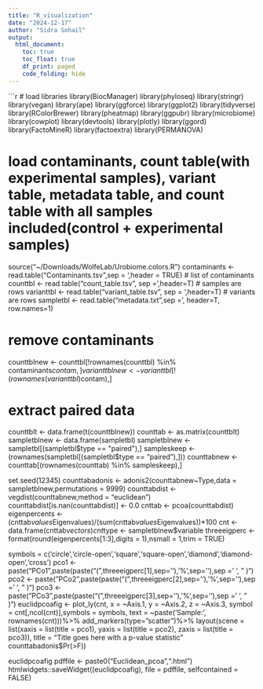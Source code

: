 ```yaml
---
title: "R_visualization"
date: "2024-12-17"
author: "Sidra Sohail"
output:
  html_document:
    toc: true
    toc_float: true
    df_print: paged
    code_folding: hide
---
```


```r
# load libraries
library(BiocManager)
library(phyloseq)
library(stringr)
library(vegan)
library(ape)
library(ggforce)
library(ggplot2)
library(tidyverse)
library(RColorBrewer)
library(pheatmap)
library(ggpubr)
library(microbiome)
library(cowplot)
library(devtools)
library(plotly)
library(ggord)
library(FactoMineR)
library(factoextra)
library(PERMANOVA)

# load contaminants, count table(with experimental samples), variant table, metadata table, and count table with all samples included(control + experimental samples)
source("~/Downloads/WolfeLab/Urobiome.colors.R")
contaminants <- read.table("Contaminants.tsv",sep = '\t',header = TRUE) # list of contaminants
counttbl <- read.table("count_table.tsv", sep = '\t',header=T) # samples are rows
varianttbl <- read.table("variant_table.tsv", sep = '\t',header=T) # variants are rows
sampletbl <- read.table("metadata.txt",sep = '\t', header=T, row.names=1)

# remove contaminants
counttblnew <- counttbl[!rownames(counttbl) %in% contaminants$contam,]
varianttblnew <- varianttbl[!(rownames(varianttbl) %in% contaminants$contam),]

# extract paired data
counttblt <- data.frame(t(counttblnew))
counttab <- as.matrix(counttblt)
sampletblnew <- data.frame(sampletbl)
sampletblnew <- sampletbl[(sampletbl$type == "paired"),]
sampleskeep <- (rownames(sampletbl[(sampletbl$type == "paired"),]))
counttabnew <- counttab[(rownames(counttab) %in% sampleskeep),]

set.seed(12345)
counttabadonis <- adonis2(counttabnew~Type,data = sampletblnew,permutations = 9999)
counttabdist <- vegdist(counttabnew,method = "euclidean")
counttabdist[is.nan(counttabdist)] <- 0.0
cnttab <- pcoa(counttabdist)
eigenpercents <- (cnttab$values$Eigenvalues)/(sum(cnttab$values$Eigenvalues))*100
cnt <- data.frame(cnttab$vectors)
cnt$type <- sampletblnew$variable
threeeigperc <- format(round(eigenpercents[1:3],digits = 1),nsmall = 1,trim = TRUE)

symbols = c('circle','circle-open','square','square-open','diamond','diamond-open','cross')
pco1 <- paste("PCo1",paste(paste("( ",threeeigperc[1],sep=''),'%',sep=''),sep = ' ', " )")
pco2 <- paste("PCo2",paste(paste("( ",threeeigperc[2],sep=''),'%',sep=''),sep = ' ', " )")
pco3 <- paste("PCo3",paste(paste("( ",threeeigperc[3],sep=''),'%',sep=''),sep = ' ', " )")
euclidpcoafig <- plot_ly(cnt, x = ~Axis.1, y = ~Axis.2, z = ~Axis.3, symbol = cnt[,ncol(cnt)],symbols = symbols, text = ~paste('Sample: ', rownames(cnt)))%>%
  add_markers(type="scatter")%>%
  layout(scene = list(xaxis = list(title = pco1),
                      yaxis = list(title = pco2),
                      zaxis = list(title = pco3)),
         title = "Title goes here with a p-value statistic" counttabadonis$Pr(>F))

euclidpcoafig
pdffile <- paste0("Euclidean_pcoa",".html")
htmlwidgets::saveWidget((euclidpcoafig),
                        file = pdffile, selfcontained = FALSE)

